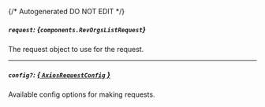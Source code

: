 {/* Autogenerated DO NOT EDIT  */}

##### `request`: *{`components.RevOrgsListRequest`}*
The request object to use for the request.
<Collapsible openLabel={Labels.showProperties} closeLabel={Labels.hideProperties}>
    <RevOrgsListRequest/>
</Collapsible>

---
##### `config?`: [*{ `AxiosRequestConfig` }*](https://axios-http.com/docs/req_config)
Available config options for making requests.


